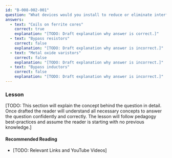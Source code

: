 ```yaml
---
id: "B-008-002-001"
question: "What devices would you install to reduce or eliminate interference to a home entertainment system from an HF transmitter?"
answers:
  - text: "Coils on ferrite cores"
    correct: true
    explanation: "[TODO: Draft explanation why answer is correct.]"
  - text: "Bypass resistors"
    correct: false
    explanation: "[TODO: Draft explanation why answer is incorrect.]"
  - text: "Metal oxide varistors"
    correct: false
    explanation: "[TODO: Draft explanation why answer is incorrect.]"
  - text: "Bypass inductors"
    correct: false
    explanation: "[TODO: Draft explanation why answer is incorrect.]"
---
```


### Lesson

[TODO: This section will explain the concept behind the question in detail. Once drafted the reader will understand all necessary concepts to answer the question confidently and correctly. The lesson will follow pedagogy best-practices and assume the reader is starting with no previous knowledge.]

#### Recommended Reading

- [TODO: Relevant Links and YouTube Videos]
